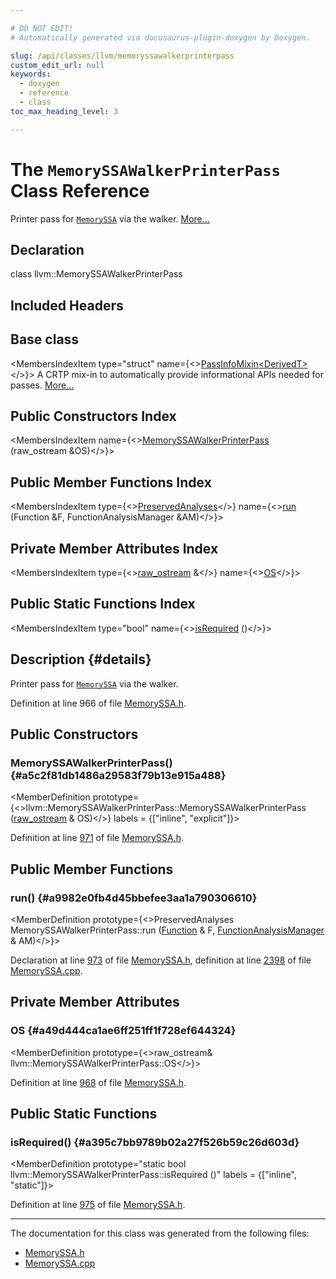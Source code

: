 ```yaml
---

# DO NOT EDIT!
# Automatically generated via docusaurus-plugin-doxygen by Doxygen.

slug: /api/classes/llvm/memoryssawalkerprinterpass
custom_edit_url: null
keywords:
  - doxygen
  - reference
  - class
toc_max_heading_level: 3

---
```





# The `MemorySSAWalkerPrinterPass` Class Reference

<DoxygenPage pluginConfig={pluginConfig}>

Printer pass for <code><a href="/docs/api/classes/llvm/memoryssa">MemorySSA</a></code> via the walker. <a href="#details">More...</a>

## Declaration

<CodeBlock>class llvm::MemorySSAWalkerPrinterPass</CodeBlock>

## Included Headers

<IncludesList>
<IncludesListItem
  filePath="llvm/Analysis/MemorySSA.h"
  permalink="/docs/api/files/include/include/llvm/include/llvm/analysis/memoryssa-h"
  isLocal="true" />
</IncludesList>

## Base class

<MembersIndex>

<MembersIndexItem
  type="struct"
  name={<><a href="/docs/api/structs/llvm/passinfomixin">PassInfoMixin&lt;DerivedT&gt;</a></>}>
A CRTP mix-in to automatically provide informational APIs needed for passes. <a href="/docs/api/structs/llvm/passinfomixin/#details">More...</a>
</MembersIndexItem>

</MembersIndex>

## Public Constructors Index

<MembersIndex>

<MembersIndexItem
  name={<><a href="#a5c2f81db1486a29583f79b13e915a488">MemorySSAWalkerPrinterPass</a> (raw&#95;ostream &amp;OS)</>}>
</MembersIndexItem>

</MembersIndex>

## Public Member Functions Index

<MembersIndex>

<MembersIndexItem
  type={<><a href="/docs/api/classes/llvm/preservedanalyses">PreservedAnalyses</a></>}
  name={<><a href="#a9982e0fb4d45bbefee3aa1a790306610">run</a> (Function &amp;F, FunctionAnalysisManager &amp;AM)</>}>
</MembersIndexItem>

</MembersIndex>

## Private Member Attributes Index

<MembersIndex>

<MembersIndexItem
  type={<><a href="/docs/api/classes/llvm/raw-ostream">raw&#95;ostream</a> &amp;</>}
  name={<><a href="#a49d444ca1ae6ff251ff1f728ef644324">OS</a></>}>
</MembersIndexItem>

</MembersIndex>

## Public Static Functions Index

<MembersIndex>

<MembersIndexItem
  type="bool"
  name={<><a href="#a395c7bb9789b02a27f526b59c26d603d">isRequired</a> ()</>}>
</MembersIndexItem>

</MembersIndex>

## Description {#details}

Printer pass for <code><a href="/docs/api/classes/llvm/memoryssa">MemorySSA</a></code> via the walker.

Definition at line 966 of file <a href="/docs/api/files/include/include/llvm/include/llvm/analysis/memoryssa-h">MemorySSA.h</a>.

<SectionDefinition>

## Public Constructors

### MemorySSAWalkerPrinterPass() {#a5c2f81db1486a29583f79b13e915a488}

<MemberDefinition
  prototype={<>llvm::MemorySSAWalkerPrinterPass::MemorySSAWalkerPrinterPass (<a href="/docs/api/classes/llvm/raw-ostream">raw&#95;ostream</a> &amp; OS)</>}
  labels = {["inline", "explicit"]}>

Definition at line <a href="/docs/api/files/include/include/llvm/include/llvm/analysis/memoryssa-h/#l00971">971</a> of file <a href="/docs/api/files/include/include/llvm/include/llvm/analysis/memoryssa-h">MemorySSA.h</a>.
</MemberDefinition>

</SectionDefinition>

<SectionDefinition>

## Public Member Functions

### run() {#a9982e0fb4d45bbefee3aa1a790306610}

<MemberDefinition
  prototype={<>PreservedAnalyses MemorySSAWalkerPrinterPass::run (<a href="/docs/api/classes/llvm/function">Function</a> &amp; F, <a href="/docs/api/namespaces/llvm/#adce09a5a0de0e3177eb00e932734af2f">FunctionAnalysisManager</a> &amp; AM)</>}>

Declaration at line <a href="/docs/api/files/include/include/llvm/include/llvm/analysis/memoryssa-h/#l00973">973</a> of file <a href="/docs/api/files/include/include/llvm/include/llvm/analysis/memoryssa-h">MemorySSA.h</a>, definition at line <a href="/docs/api/files/lib/lib/analysis/memoryssa-cpp/#l02398">2398</a> of file <a href="/docs/api/files/lib/lib/analysis/memoryssa-cpp">MemorySSA.cpp</a>.
</MemberDefinition>

</SectionDefinition>

<SectionDefinition>

## Private Member Attributes

### OS {#a49d444ca1ae6ff251ff1f728ef644324}

<MemberDefinition
  prototype={<>raw&#95;ostream&amp; llvm::MemorySSAWalkerPrinterPass::OS</>}>

Definition at line <a href="/docs/api/files/include/include/llvm/include/llvm/analysis/memoryssa-h/#l00968">968</a> of file <a href="/docs/api/files/include/include/llvm/include/llvm/analysis/memoryssa-h">MemorySSA.h</a>.
</MemberDefinition>

</SectionDefinition>

<SectionDefinition>

## Public Static Functions

### isRequired() {#a395c7bb9789b02a27f526b59c26d603d}

<MemberDefinition
  prototype="static bool llvm::MemorySSAWalkerPrinterPass::isRequired ()"
  labels = {["inline", "static"]}>

Definition at line <a href="/docs/api/files/include/include/llvm/include/llvm/analysis/memoryssa-h/#l00975">975</a> of file <a href="/docs/api/files/include/include/llvm/include/llvm/analysis/memoryssa-h">MemorySSA.h</a>.
</MemberDefinition>

</SectionDefinition>

<hr/>

The documentation for this class was generated from the following files:

<ul>
<li><a href="/docs/api/files/include/include/llvm/include/llvm/analysis/memoryssa-h">MemorySSA.h</a></li>
<li><a href="/docs/api/files/lib/lib/analysis/memoryssa-cpp">MemorySSA.cpp</a></li>
</ul>

</DoxygenPage>
